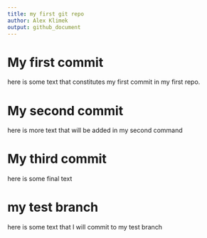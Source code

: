 ```yaml
---
title: my first git repo
author: Alex Klimek
output: github_document
---
```


# My first commit

here is some text that constitutes my first commit in my first repo.

# My second commit

here is more text that will be added in my second command 

# My third commit

here is some final text

# my test branch

here is some text that I will commit to my test branch 